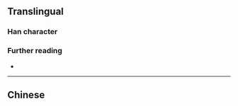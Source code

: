 {{character info}}
==Translingual==

===Han character===
{{Han char|rn=32|rad=土|as=03|sn=6|four=|canj=GHJ|ids=⿰土千}}

===Further reading===
* {{Han ref|kx=0224.130|dkj=04892|hdz=10419.070|uh=5732|ud=22322}}

----

==Chinese==
{{zh-see|圱|a}}